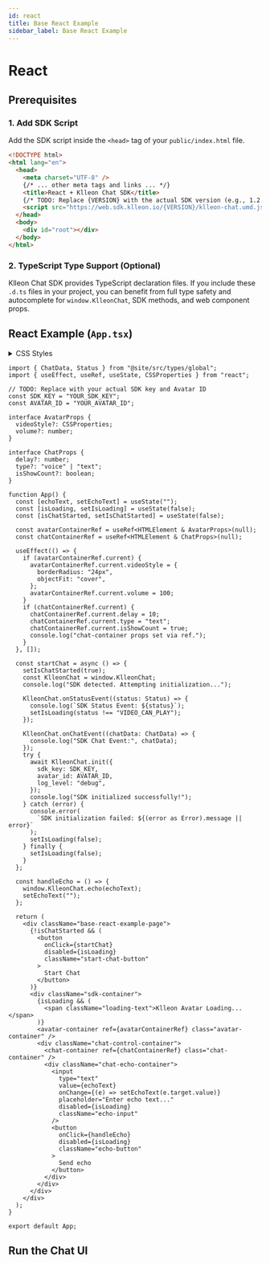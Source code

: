 ```yaml
---
id: react
title: Base React Example
sidebar_label: Base React Example
---
```



<Head>
  <title>
    {`Klleon Chat SDK React Example - Avatar Integration, echo, Event Handling`}
  </title>
  <meta
    name="description"
    content="Learn how to integrate Klleon Chat SDK into your React project. From script tag installation to avatar component usage and echo message testing, this example guides you step-by-step."
  />
  <meta
    name="keywords"
    content="Klleon Chat SDK, React Example, Avatar Integration, echo Method, SDK Initialization, window.KlleonChat, avatar-container, chat-container, JavaScript SDK, TypeScript Support, Klleon"
  />
</Head>

# React

## Prerequisites

### 1. Add SDK Script

Add the SDK script inside the `<head>` tag of your `public/index.html` file.

```html title="public/index.html"
<!DOCTYPE html>
<html lang="en">
  <head>
    <meta charset="UTF-8" />
    {/* ... other meta tags and links ... */}
    <title>React + Klleon Chat SDK</title>
    {/* TODO: Replace {VERSION} with the actual SDK version (e.g., 1.2.0) */}
    <script src="https://web.sdk.klleon.io/{VERSION}/klleon-chat.umd.js"></script>
  </head>
  <body>
    <div id="root"></div>
  </body>
</html>
```

### 2. TypeScript Type Support (Optional)

Klleon Chat SDK provides TypeScript declaration files. If you include these `.d.ts` files in your project, you can benefit from full type safety and autocomplete for `window.KlleonChat`, SDK methods, and web component props.

## React Example (`App.tsx`)

<details>
<summary>CSS Styles</summary>

```css title="custom.css"
.base-react-example-page {
  width: 100%;
  height: 100%;
  .header {
    margin-bottom: 30px;
  }
  .loading-text {
    position: absolute;
    font-size: 1.5em;
    color: #555;
    padding: 50px;
  }
  .start-chat-button {
    width: 150px;
    height: 50px;
    background-color: #0c5ef0;
    color: #fff;
    border-radius: 10px;
    font-size: 16px;
    font-weight: 600;
    border: none;
    cursor: pointer;
  }
  .sdk-container {
    display: flex;
    width: 100%;
    height: 720px;
    gap: 0px 24px;
    .avatar-container {
      flex: 1;
    }
    .chat-control-container {
      display: flex;
      flex-direction: column;
      flex: 1;
      gap: 24px 0px;
      .chat-container {
        flex: 1;
        border-radius: 24px;
      }
      .chat-echo-container {
        display: flex;
        flex-direction: column;
        .echo-input {
          width: 100%;
          height: 40px;
          border: 1px solid #ccc;
          border-radius: 4px;
          padding: 0 10px;
          font-size: 16px;
          margin-bottom: 10px;
        }
        .echo-button {
          width: 100%;
          height: 40px;
          border: 1px solid #ccc;
          border-radius: 4px;
          padding: 0 10px;
          background-color: #0c5ef0;
          color: #fff;
          font-size: 16px;
          font-weight: 600;
          cursor: pointer;
          &:disabled {
            background-color: #ccc;
            color: #fff;
            cursor: not-allowed;
          }
        }
      }
    }
  }
}
```

</details>

```tsx title="src/App.tsx"
import { ChatData, Status } from "@site/src/types/global";
import { useEffect, useRef, useState, CSSProperties } from "react";

// TODO: Replace with your actual SDK key and Avatar ID
const SDK_KEY = "YOUR_SDK_KEY";
const AVATAR_ID = "YOUR_AVATAR_ID";

interface AvatarProps {
  videoStyle?: CSSProperties;
  volume?: number;
}

interface ChatProps {
  delay?: number;
  type?: "voice" | "text";
  isShowCount?: boolean;
}

function App() {
  const [echoText, setEchoText] = useState("");
  const [isLoading, setIsLoading] = useState(false);
  const [isChatStarted, setIsChatStarted] = useState(false);

  const avatarContainerRef = useRef<HTMLElement & AvatarProps>(null);
  const chatContainerRef = useRef<HTMLElement & ChatProps>(null);

  useEffect(() => {
    if (avatarContainerRef.current) {
      avatarContainerRef.current.videoStyle = {
        borderRadius: "24px",
        objectFit: "cover",
      };
      avatarContainerRef.current.volume = 100;
    }
    if (chatContainerRef.current) {
      chatContainerRef.current.delay = 10;
      chatContainerRef.current.type = "text";
      chatContainerRef.current.isShowCount = true;
      console.log("chat-container props set via ref.");
    }
  }, []);

  const startChat = async () => {
    setIsChatStarted(true);
    const KlleonChat = window.KlleonChat;
    console.log("SDK detected. Attempting initialization...");

    KlleonChat.onStatusEvent((status: Status) => {
      console.log(`SDK Status Event: ${status}`);
      setIsLoading(status !== "VIDEO_CAN_PLAY");
    });

    KlleonChat.onChatEvent((chatData: ChatData) => {
      console.log("SDK Chat Event:", chatData);
    });
    try {
      await KlleonChat.init({
        sdk_key: SDK_KEY,
        avatar_id: AVATAR_ID,
        log_level: "debug",
      });
      console.log("SDK initialized successfully!");
    } catch (error) {
      console.error(
        `SDK initialization failed: ${(error as Error).message || error}`
      );
      setIsLoading(false);
    } finally {
      setIsLoading(false);
    }
  };

  const handleEcho = () => {
    window.KlleonChat.echo(echoText);
    setEchoText("");
  };

  return (
    <div className="base-react-example-page">
      {!isChatStarted && (
        <button
          onClick={startChat}
          disabled={isLoading}
          className="start-chat-button"
        >
          Start Chat
        </button>
      )}
      <div className="sdk-container">
        {isLoading && (
          <span className="loading-text">Klleon Avatar Loading...</span>
        )}
        <avatar-container ref={avatarContainerRef} class="avatar-container" />
        <div className="chat-control-container">
          <chat-container ref={chatContainerRef} class="chat-container" />
          <div className="chat-echo-container">
            <input
              type="text"
              value={echoText}
              onChange={(e) => setEchoText(e.target.value)}
              placeholder="Enter echo text..."
              disabled={isLoading}
              className="echo-input"
            />
            <button
              onClick={handleEcho}
              disabled={isLoading}
              className="echo-button"
            >
              Send echo
            </button>
          </div>
        </div>
      </div>
    </div>
  );
}

export default App;
```

## Run the Chat UI

<BaseReactExample />
